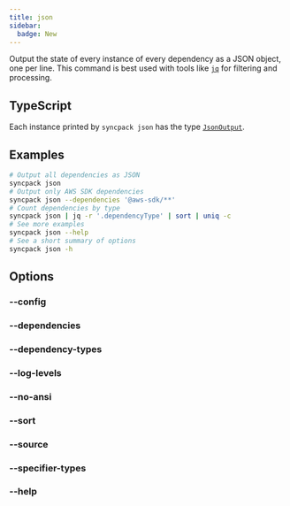 ```yaml
---
title: json
sidebar:
  badge: New
---
```




Output the state of every instance of every dependency as a JSON object, one per line. This command is best used with tools like [`jq`](https://jqlang.org/) for filtering and processing.

## TypeScript

Each instance printed by `syncpack json` has the type [`JsonOutput`](https://github.com/JamieMason/syncpack/blob/main/npm/syncpack.ts).

## Examples

```bash
# Output all dependencies as JSON
syncpack json
# Output only AWS SDK dependencies
syncpack json --dependencies '@aws-sdk/**'
# Count dependencies by type
syncpack json | jq -r '.dependencyType' | sort | uniq -c
# See more examples
syncpack json --help
# See a short summary of options
syncpack json -h
```

## Options

<QuoteFilters />

### --config <Badge text="<file-path>" />

<ConfigOption command="json" />

### --dependencies <Badge text="<dependency-name-pattern>" />

<DependenciesOption command="json" />

### --dependency-types <Badge text="<comma-separated-dependency-type-names>" />

<DependencyTypesOption command="json" />

### --log-levels <Badge text="<comma-separated-log-level-names>" />

<LogLevelsOption command="json" />

### --no-ansi

<NoAnsiOption command="json" />

### --sort <Badge text="<choice>" />

<SortOption command="json" />

### --source <Badge text="<file-pattern>" />

<SourceOption command="json" />

### --specifier-types <Badge text="<comma-separated-specifier-type-names>" />

<SpecifierTypesOption command="json" />

### --help

<HelpOption command="json" />
